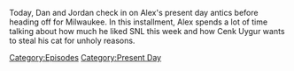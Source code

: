 {{DEFAULTSORT:
    #_EPISODE_0782:February 26, 2023
}}{{Episode
    | title           = February 26, 2023
    | caption         = Listen to this episode on [https://knowledgefight.libsyn.com/782-february-26-2023 Libsyn] [https://open.spotify.com/episode/1AJwTN4sZyqrf1Ce81CDjz Spotify], Read the [[Transcript/782: February 26, 2023|Unofficial Transcript]], View discussion on [https://reddit.com/11fxmou Reddit]
    | episodeNumber   = 782
    | length          = 01:28:15
    | airDate         = March 2, 2023
    | coverageDate    = February 26, 2023
    | episodeType     = [[:Category:Present Day|Present Day]]
    | previousEpisode = [[781: Chatting With Will Sommer]]
    | nextEpisode     = [[783: March 2, 2006 (Live)]]
}}

{{Stub}}

Today, Dan and Jordan check in on Alex's present day antics before heading off for Milwaukee.  In this installment, Alex spends a lot of time talking about how much he liked SNL this week and how Cenk Uygur wants to steal his cat for unholy reasons.

[[Category:Episodes]]
[[Category:Present Day]]
